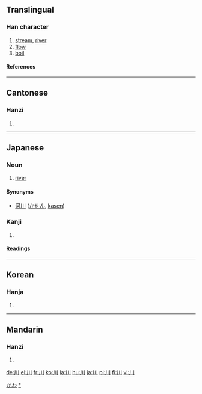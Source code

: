 {{see|巛}}
==Translingual==
{{Han stroke|[[Image:川-order.gif]]}}
===Han character===
{{Han char|rn=47|rad=巛|as=00|sn=3|four=2200<sub>0</sub>|canj=中中中 (LLL)}}
# [[stream]], [[river]]
# [[flow]]
# [[boil]]
====References====
{{Han ref|kx=0323.230|dkj=08673|dj=0624.070|hdz=10032.020|uh=5DDD|ud=24029|bh=A474|bd=42100}}
----
==Cantonese==
===Hanzi===
{{yue-hanzi|jyut=[[cyun1]]|y=[[chyun1]]}}
# {{defn|Cantonese}}
----

==Japanese==
===Noun===
[[Category:1000_Japanese_basic_words|かわ]]
{{ja-noun|k|hira=かわ|rom=kawa}}

#[[river]]
[[Category:ja:Rivers|*]]
====Synonyms====
*[[河川]] ([[かせん]], [[kasen]])
===Kanji===
{{ja-kanji|grade=1|rs=巛00}}
# {{defn|Japanese}}
====Readings====
{{ja-readings|on=[[せん]] (sen)|kun=[[かわ]] (kawa)}}

----

==Korean==
===Hanja===
{{ko-hanja|hangeul=천|eumhun=내|rv=cheon|mr=ch'ŏn}}
# {{defn|Korean}}

----
==Mandarin==
===Hanzi===
{{cmn-hanzi|pin=[[chuān]] (chuan1), [[wú]] (wu2)|wg=ch'uan<sup>1</sup>, wu<sup>2</sup>}}
# {{defn|Mandarin}}

[[de:川]]
[[el:川]]
[[fr:川]]
[[ko:川]]
[[la:川]]
[[hu:川]]
[[ja:川]]
[[pl:川]]
[[fi:川]]
[[vi:川]]